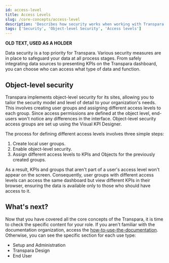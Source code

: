 ```yaml
---
id: access-level
title: Access Levels
slug: /core-concepts/access-level
description: 'Describes how security works when working with Transpara and presents the access levels concepts.'
tags: ['Security', 'Object-level Security', 'Access levels']
---
```


**OLD TEXT, USED AS A HOLDER**

Data security is a top priority for Transpara. Various security measures are in place to safeguard your data at all process stages. From safely integrating data sources to presenting KPIs on the Transpara dashboard, you can choose who can access what type of data and function.

## Object-level security

Transpara implements object-level security for its sites, allowing you to tailor the security model and level of detail to your organization's needs. This involves creating user groups and assigning different access levels to each group. Since access permissions are defined at the object level, end-users won't notice any differences in the interface. Object-level security access groups are set up using the Visual KPI Designer.

The process for defining different access levels involves three simple steps:

1. Create local user groups.
2. Enable object-level security.
3. Assign different access levels to KPIs and Objects for the previously created groups.

As a result, KPIs and groups that aren't part of a user's access level won't appear on the screen. Consequently, user groups with different access levels can access the same dashboard but view different KPIs in their browser, ensuring the data is available only to those who should have access to it.

## What's next?

Now that you have covered all the core concepts of the Transpara, it is time to check the specific content for your role. If you aren't familiar with the documentation organization, access the [how-to-use-the-documentation](/docs/how-to-use-the-documentation). Otherwise, you can see the specific section for each use type:

- Setup and Administration
- Transpara Design
- End User